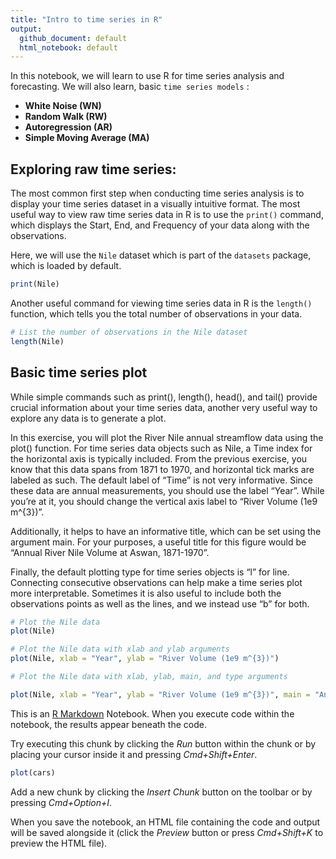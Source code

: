 ```yaml
---
title: "Intro to time series in R"
output:
  github_document: default
  html_notebook: default
---
```


In this notebook, we will learn to use R for time series analysis and forecasting. We will also learn, basic `time series models` :

* **White Noise (WN)**
* **Random Walk (RW)**
* **Autoregression (AR)**
* **Simple Moving Average (MA)**

## Exploring raw time series:

The most common first step when conducting time series analysis is to display your time series dataset in a visually intuitive format. The most useful way to view raw time series data in R is to use the `print()` command, which displays the Start, End, and Frequency of your data along with the observations.

Here, we will use the `Nile` dataset which is part of the `datasets` package, which is loaded by default. 


```r
print(Nile)
```


Another useful command for viewing time series data in R is the `length()` function, which tells you the total number of observations in your data.

```r
# List the number of observations in the Nile dataset
length(Nile)
```

## Basic time series plot
While simple commands such as print(), length(), head(), and tail() provide crucial information about your time series data, another very useful way to explore any data is to generate a plot.

In this exercise, you will plot the River Nile annual streamflow data using the plot() function. For time series data objects such as Nile, a Time index for the horizontal axis is typically included. From the previous exercise, you know that this data spans from 1871 to 1970, and horizontal tick marks are labeled as such. The default label of "Time" is not very informative. Since these data are annual measurements, you should use the label "Year". While you're at it, you should change the vertical axis label to "River Volume (1e9 m^{3})".

Additionally, it helps to have an informative title, which can be set using the argument main. For your purposes, a useful title for this figure would be "Annual River Nile Volume at Aswan, 1871-1970".

Finally, the default plotting type for time series objects is "l" for line. Connecting consecutive observations can help make a time series plot more interpretable. Sometimes it is also useful to include both the observations points as well as the lines, and we instead use "b" for both.

```r
# Plot the Nile data
plot(Nile)

# Plot the Nile data with xlab and ylab arguments
plot(Nile, xlab = "Year", ylab = "River Volume (1e9 m^{3})")

# Plot the Nile data with xlab, ylab, main, and type arguments

plot(Nile, xlab = "Year", ylab = "River Volume (1e9 m^{3})", main = "Annual River Nile Volume at Aswan, 1871-1970", type="b")
```



This is an [R Markdown](http://rmarkdown.rstudio.com) Notebook. When you execute code within the notebook, the results appear beneath the code. 

Try executing this chunk by clicking the *Run* button within the chunk or by placing your cursor inside it and pressing *Cmd+Shift+Enter*. 

```r
plot(cars)
```

Add a new chunk by clicking the *Insert Chunk* button on the toolbar or by pressing *Cmd+Option+I*.

When you save the notebook, an HTML file containing the code and output will be saved alongside it (click the *Preview* button or press *Cmd+Shift+K* to preview the HTML file).

